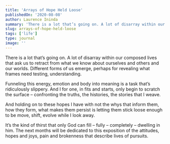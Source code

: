```yaml
---
title: 'Arrays of Hope Held Loose'
publishedOn: '2020-08-08'
author: Laurence Ininda
summary: 'There is a lot that’s going on. A lot of disarray within our composed lives that ask us to retract from what we know about ourselves and others and our worlds. Different forms of us emerge, perhaps for revealing what frames need testing, understanding.'
slug: arrays-of-hope-held-loose
tags: ['life']
type: journal
image: ''
---
```


There is a lot that’s going on. A lot of disarray within our composed lives that ask us to retract from what we know about ourselves and others and our worlds. Different forms of us emerge, perhaps for revealing what frames need testing, understanding.

Funneling this energy, emotion and body into meaning is a task that’s ridiculously slippery. And I for one, in fits and starts, only begin to scratch the surface – confronting the truths, the histories, the stories that I weave.

And holding on to these hopes I have with not the whys that inform them, how they form, what makes them persist is letting them stick loose enough to be move, shift, evolve while I look away.

It’s the kind of thirst that only God can fill – fully – completely – dwelling in him. The next months will be dedicated to this exposition of the attitudes, hopes and joys, pain and brokenness that describe lives of pursuits.
